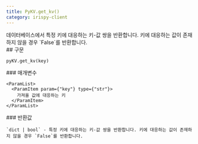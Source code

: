 ```yaml
---
title: PyKV.get_kv()
category: irispy-client
---
```


<Section>
  데이터베이스에서 특정 키에 대응하는 키-값 쌍을 반환합니다. 키에 대응하는 값이 존재하지 않을 경우 `False`를 반환합니다.
</Section>
<Section>
  ## 구문

  ~~~py
  pyKV.get_kv(key)
  ~~~

  <Section>
    ### 매개변수

    <ParamList>
      <ParamItem param={"key"} type={"str"}>
        가져올 값에 대응하는 키
      </ParamItem>
    </ParamList>
  </Section>
  <Section>
    ### 반환값

    `dict | bool` - 특정 키에 대응하는 키-값 쌍을 반환합니다. 키에 대응하는 값이 존재하지 않을 경우 `False`를 반환합니다.
  </Section>
</Section>